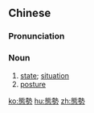 {{also|态势}}
==Chinese==
{{zh-forms|s=态势}}

===Pronunciation===
{{zh-pron
|m=tàishì
|c=taai3 sai3
|mn=qz,xm:thài-sè/zz:thài-sì
|cat=n
}}

===Noun===
{{zh-noun}}

# [[state]]; [[situation]]
# [[posture]]

[[ko:態勢]]
[[hu:態勢]]
[[zh:態勢]]